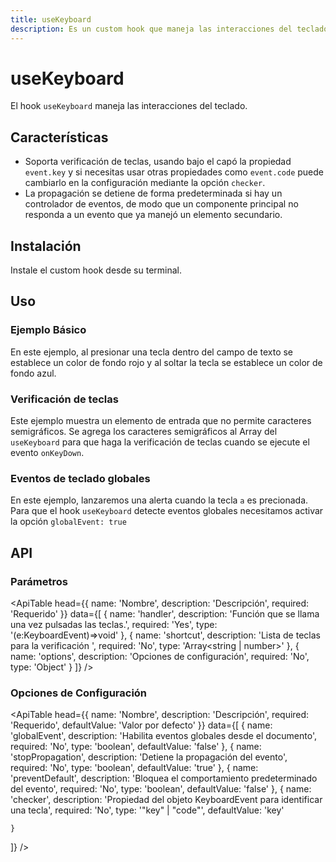 ```yaml
---
title: useKeyboard
description: Es un custom hook que maneja las interacciones del teclado.
---
```


# useKeyboard

El hook `useKeyboard` maneja las interacciones del teclado.

## Características

- Soporta verificación de teclas, usando bajo el capó la propiedad `event.key` y si necesitas usar otras propiedades como `event.code` puede cambiarlo en la configuración mediante la opción `checker`.
- La propagación se detiene de forma predeterminada si hay un controlador de eventos, de modo que un componente principal no responda a un evento que ya manejó un elemento secundario.

## Instalación

Instale el custom hook desde su terminal.

<Snippet pkg text='@raddix/use-keyboard' />

## Uso

### Ejemplo Básico

En este ejemplo, al presionar una tecla dentro del campo de texto se establece un color de fondo rojo
y al soltar la tecla se establece un color de fondo azul.

<CodeBlock folder='use-keyboard' file='example1.tsx' />

### Verificación de teclas

Este ejemplo muestra un elemento de entrada que no permite caracteres semigráficos.
Se agrega los caracteres semigráficos al Array del `useKeyboard` para que haga la verificación de teclas cuando se ejecute el evento `onKeyDown`.

<CodeBlock folder='use-keyboard' file='example2.tsx' />

### Eventos de teclado globales

En este ejemplo, lanzaremos una alerta cuando la tecla `a` es precionada.
Para que el hook `useKeyboard` detecte eventos globales necesitamos activar
la opción `globalEvent: true`

<CodeBlock folder='use-keyboard' file='example3.tsx' />

## API

### Parámetros

<ApiTable
  head={{
    name: 'Nombre',
    description: 'Descripción',
    required: 'Requerido'
  }}
  data={[
    {
      name: 'handler',
      description: 'Función que se llama una vez pulsadas las teclas.',
      required: 'Yes',
      type: '(e:KeyboardEvent)=>void'
    },
    {
      name: 'shortcut',
      description: 'Lista de teclas para la verificación ',
      required: 'No',
      type: 'Array<string | number>'
    },
    {
      name: 'options',
      description: 'Opciones de configuración',
      required: 'No',
      type: 'Object'
    }
  ]}
/>

### Opciones de Configuración

<ApiTable
  head={{
    name: 'Nombre',
    description: 'Descripción',
    required: 'Requerido',
    defaultValue: 'Valor por defecto'
  }}
  data={[
    {
      name: 'globalEvent',
      description: 'Habilita eventos globales desde el documento',
      required: 'No',
      type: 'boolean',
      defaultValue: 'false'
    },
    {
      name: 'stopPropagation',
      description: 'Detiene la propagación del evento',
      required: 'No',
      type: 'boolean',
      defaultValue: 'true'
    },
    {
      name: 'preventDefault',
      description: 'Bloquea el comportamiento predeterminado del evento',
      required: 'No',
      type: 'boolean',
      defaultValue: 'false'
    },
    {
      name: 'checker',
      description:
        'Propiedad del objeto KeyboardEvent para identificar una tecla',
      required: 'No',
      type: '"key" | "code"',
      defaultValue: 'key'

    }

]}
/>
